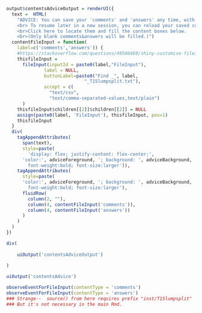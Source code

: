 ```r
output$contentsAdviceOutput = renderUI({
  text =  HTML(
    "ADVICE: You can save your 'comments' and 'answers' any time, with Control-Shift-S. <br>(View your current contributions at the bottom.) 
    <br> To resume later in a new session, you can reload your saved content files from your Downloads folder. 
    <br>Click here to locate them and fill the content boxes below. 
    <br>(Only blank comments&answers will be filled.)")
  contentFileInput = function(
    label=c('comments','answers')) {
    #https://stackoverflow.com/questions/49506469/shiny-customise-fileinput?rq=1
    thisfileInput =
      fileInput(inputId = paste0(label,"FileInput"), 
              label = NULL,
              buttonLabel=paste0("Find _", label,
                             "_T15lumpsplit.txt"),
              accept = c(
                "text/csv",
                "text/comma-separated-values,text/plain")
      )
    thisfileInput$children[[2]]$children[[2]] = NULL
    assign(paste0(label, 'FileInput'), thisfileInput, pos=1)
    thisfileInput
  }
  div(
    tagAppendAttributes(
      span(text),
      style=paste(
        'display: flex; justify-content: flex-center;',
      'color:', adviceForeground, '; background: ', adviceBackground, ';
        font-weight:bold; font-size:larger')),
    tagAppendAttributes(
      style=paste(
      'color:', adviceForeground, '; background: ', adviceBackground, ';
        font-weight:bold; font-size:larger'),
      fluidRow(
        column(2, ""),
        column(4, contentFileInput('comments')),
        column(4, contentFileInput('answers'))
      )
    )
  )
})

div(
  
    uiOutput('contentsAdviceOutput')
    
)
```

```r
uiOutput('contentsAdvice')
```

```r
observeEventForFileInput(contentType = 'comments')
observeEventForFileInput(contentType = 'answers')
### Strange--  source() from here requires prefix "inst/T15lumpsplit"
### But it's not necessary in the main Rmd.
```


